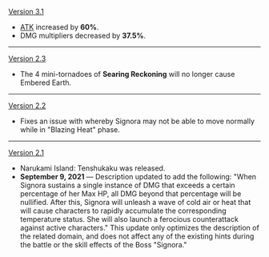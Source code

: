 {{Change History/Header}}
[[Version 3.1]]
* [[ATK]] increased by '''60%'''.
* DMG multipliers decreased by '''37.5%'''.
----
[[Version 2.3]]
* The 4 mini-tornadoes of '''Searing Reckoning''' will no longer cause Embered Earth.
----
[[Version 2.2]]
* Fixes an issue with whereby Signora may not be able to move normally while in "Blazing Heat" phase.
----
[[Version 2.1]]
* Narukami Island: Tenshukaku was released.
* '''September 9, 2021''' &mdash; Description updated to add the following: "When Signora sustains a single instance of DMG that exceeds a certain percentage of her Max HP, all DMG beyond that percentage will be nullified. After this, Signora will unleash a wave of cold air or heat that will cause characters to rapidly accumulate the corresponding temperature status. She will also launch a ferocious counterattack against active characters." This update only optimizes the description of the related domain, and does not affect any of the existing hints during the battle or the skill effects of the Boss "Signora."